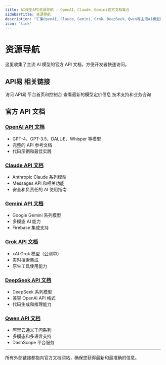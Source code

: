 ```yaml
---
title: AI模型API资源导航 - OpenAI、Claude、Gemini官方文档集合
sidebarTitle: 资源导航
description: "汇集OpenAI、Claude、Gemini、Grok、DeepSeek、Qwen等主流AI模型的官方API文档链接，为开发者提供一站式AI API资源导航服务。"
icon: "link"
---
```


<head>
  <meta name="keywords" content="AI API文档,OpenAI文档,Claude API,Gemini API,Grok API,DeepSeek API,Qwen API,AI模型文档,人工智能API,开发者资源" />
  <link rel="canonical" href="https://docs.apiyi.com/resources" />
</head>

# 资源导航

这里收集了主流 AI 模型的官方 API 文档，方便开发者快速访问。

## API易 相关链接

<CardGroup cols={3}>
  <Card
    title="API易 官网"
    icon="globe"
    href="https://api.apiyi.com"
  >
    访问 API易 平台首页和控制台
  </Card>
  <Card
    title="模型价格"
    icon="dollar-sign"
    href="https://api.apiyi.com/account/pricing"
  >
    查看最新的模型定价信息
  </Card>
  <Card
    title="联系邮箱"
    icon="envelope"
    href="mailto:support@apiyi.com"
  >
    技术支持和业务咨询
  </Card>
</CardGroup>

## 官方 API 文档

### [OpenAI API 文档](https://platform.openai.com/docs/api-reference)
- GPT-4、GPT-3.5、DALL·E、Whisper 等模型
- 完整的 API 参考文档
- 代码示例和最佳实践

### [Claude API 文档](https://docs.anthropic.com/en/api)
- Anthropic Claude 系列模型
- Messages API 和相关功能
- 安全和负责任的 AI 使用指南

### [Gemini API 文档](https://ai.google.dev/gemini-api/docs)
- Google Gemini 系列模型
- 多模态 AI 能力
- Firebase 集成支持

### [Grok API 文档](https://docs.x.ai/docs/overview)
- xAI Grok 模型（公测中）
- 实时搜索集成
- 原生工具使用能力

### [DeepSeek API 文档](https://api-docs.deepseek.com/)
- DeepSeek 系列模型
- 兼容 OpenAI API 格式
- 代码生成和推理能力

### [Qwen API 文档](https://www.alibabacloud.com/help/en/model-studio/use-qwen-by-calling-api)
- 阿里云通义千问系列
- 多模态和多语言支持
- DashScope 平台服务

---

<Note>
所有外部链接都指向官方文档网站，确保您获得最新和最准确的信息。
</Note>